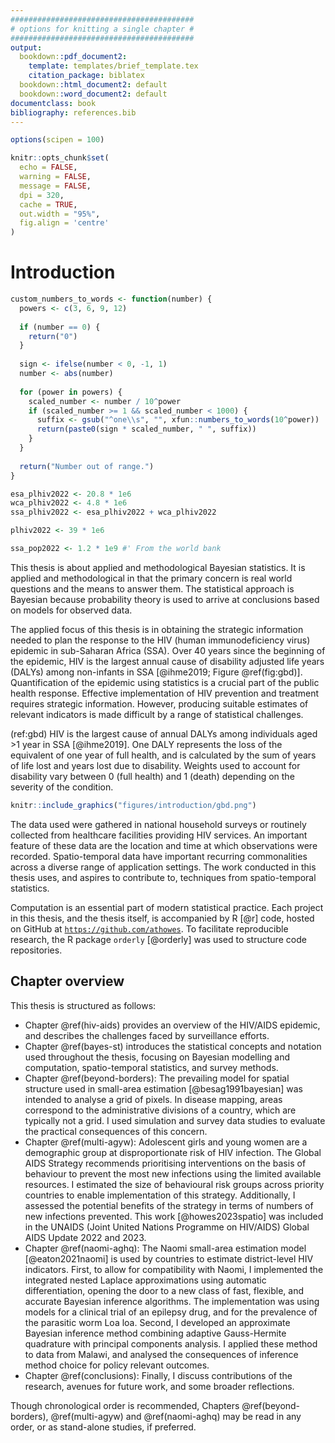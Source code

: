 ```yaml
---
#########################################
# options for knitting a single chapter #
#########################################
output:
  bookdown::pdf_document2:
    template: templates/brief_template.tex
    citation_package: biblatex
  bookdown::html_document2: default
  bookdown::word_document2: default
documentclass: book
bibliography: references.bib
---
```


```r
options(scipen = 100)

knitr::opts_chunk$set(
  echo = FALSE,
  warning = FALSE,
  message = FALSE,
  dpi = 320,
  cache = TRUE,
  out.width = "95%",
  fig.align = 'centre'
)
```

# Introduction
\adjustmtc
\markboth{Introduction}{}
<!-- For PDF output, include these two LaTeX commands after unnumbered chapter headings, otherwise the mini table of contents and the running header will show the previous chapter -->

```r
custom_numbers_to_words <- function(number) {
  powers <- c(3, 6, 9, 12)
  
  if (number == 0) {
    return("0")
  }
  
  sign <- ifelse(number < 0, -1, 1)
  number <- abs(number)
  
  for (power in powers) {
    scaled_number <- number / 10^power
    if (scaled_number >= 1 && scaled_number < 1000) {
      suffix <- gsub("^one\\s", "", xfun::numbers_to_words(10^power))
      return(paste0(sign * scaled_number, " ", suffix))
    }
  }
  
  return("Number out of range.")
}

esa_plhiv2022 <- 20.8 * 1e6
wca_plhiv2022 <- 4.8 * 1e6
ssa_plhiv2022 <- esa_plhiv2022 + wca_plhiv2022

plhiv2022 <- 39 * 1e6

ssa_pop2022 <- 1.2 * 1e9 #' From the world bank
```

This thesis is about applied and methodological Bayesian statistics.
It is applied and methodological in that the primary concern is real world questions and the means to answer them.
The statistical approach is Bayesian because probability theory is used to arrive at conclusions based on models for observed data.

The applied focus of this thesis is in obtaining the strategic information needed to plan the response to the HIV (human immunodeficiency virus) epidemic in sub-Saharan Africa (SSA).
Over 40 years since the beginning of the epidemic, HIV is the largest annual cause of disability adjusted life years (DALYs) among non-infants in SSA [@ihme2019; Figure \@ref(fig:gbd)].
Quantification of the epidemic using statistics is a crucial part of the public health response.
Effective implementation of HIV prevention and treatment requires strategic information.
However, producing suitable estimates of relevant indicators is made difficult by a range of statistical challenges.

(ref:gbd) HIV is the largest cause of annual DALYs among individuals aged >1 year in SSA [@ihme2019]. One DALY represents the loss of the equivalent of one year of full health, and is calculated by the sum of years of life lost and years lost due to disability. Weights used to account for disability vary between 0 (full health) and 1 (death) depending on the severity of the condition.

```r
knitr::include_graphics("figures/introduction/gbd.png")
```

The data used were gathered in national household surveys or routinely collected from healthcare facilities providing HIV services.
An important feature of these data are the location and time at which observations were recorded.
Spatio-temporal data have important recurring commonalities across a diverse range of application settings.
The work conducted in this thesis uses, and aspires to contribute to, techniques from spatio-temporal statistics.

Computation is an essential part of modern statistical practice.
Each project in this thesis, and the thesis itself, is accompanied by R [@r] code, hosted on GitHub at [`https://github.com/athowes`](https://github.com/athowes).
To facilitate reproducible research, the R package `orderly` [@orderly] was used to structure code repositories.

## Chapter overview

This thesis is structured as follows:

* Chapter \@ref(hiv-aids) provides an overview of the HIV/AIDS epidemic, and describes the challenges faced by surveillance efforts.
* Chapter \@ref(bayes-st) introduces the statistical concepts and notation used throughout the thesis, focusing on Bayesian modelling and computation, spatio-temporal statistics, and survey methods.
* Chapter \@ref(beyond-borders): The prevailing model for spatial structure used in small-area estimation [@besag1991bayesian] was intended to analyse a grid of pixels.
In disease mapping, areas correspond to the administrative divisions of a country, which are typically not a grid.
I used simulation and survey data studies to evaluate the practical consequences of this concern. 
* Chapter \@ref(multi-agyw): Adolescent girls and young women are a demographic group at disproportionate risk of HIV infection.
The Global AIDS Strategy recommends prioritising interventions on the basis of behaviour to prevent the most new infections using the limited available resources.
I estimated the size of behavioural risk groups across priority countries to enable implementation of this strategy.
Additionally, I assessed the potential benefits of the strategy in terms of numbers of new infections prevented.
This work [@howes2023spatio] was included in the UNAIDS (Joint United Nations Programme on HIV/AIDS) Global AIDS Update 2022 and 2023.
* Chapter \@ref(naomi-aghq): The Naomi small-area estimation model [@eaton2021naomi] is used by countries to estimate district-level HIV indicators.
First, to allow for compatibility with Naomi, I implemented the integrated nested Laplace approximations using automatic differentiation, opening the door to a new class of fast, flexible, and accurate Bayesian inference algorithms.
The implementation was using models for a clinical trial of an epilepsy drug, and for the prevalence of the parasitic worm Loa loa.
Second, I developed an approximate Bayesian inference method combining adaptive Gauss-Hermite quadrature with principal components analysis.
I applied these method to data from Malawi, and analysed the consequences of inference method choice for policy relevant outcomes.
* Chapter \@ref(conclusions): Finally, I discuss contributions of the research, avenues for future work, and some broader reflections.

Though chronological order is recommended, Chapters \@ref(beyond-borders), \@ref(multi-agyw) and \@ref(naomi-aghq) may be read in any order, or as stand-alone studies, if preferred.
